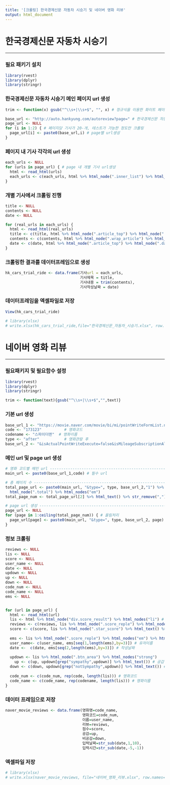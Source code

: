 ```yaml
---
title: '[크롤링] 한국경제신문 자동차 시승기 및 네이버 영화 리뷰'
output: html_document
---
```

# 한국경제신문 자동차 시승기   
***

### **필요 패키기 설치**

```r
library(rvest)
library(dplyr)
library(stringr)
```

### **한국경제신문 자동차 시승기 메인 페이지 url 생성**

```r
trim <- function(x) gsub("^\\s+|\\s+$", "", x) # 정규식을 이용한 화이트 페이스 문자 제거하는 함수 

base_url <- "http://auto.hankyung.com/autoreview?page=" # 한국경제신문 자동차 시승기 
page_url <- NULL
for (i in 1:2) { # 페이지당 기사가 20-개, 테스트가 가능한 정도만 크롤링 
  page_url[i] <- paste0(base_url,i) # page별 url생성 
}
```

### **페이지 내 기사 각각의 url 생성**

```r
each_urls <- NULL
for (urls in page_url) { # page 내 개별 기사 url생성 
  html <- read_html(urls)
  each_urls <- c(each_urls, html %>% html_node(".inner_list") %>% html_nodes("li") %>% html_node("a") %>% html_attr("href"))
}
```

### **개별 기사에서 크롤링 진행**

```r
title <- NULL
contents <- NULL
date <- NULL

for (real_urls in each_urls) {
  html <- read_html(real_urls)
  title <- c(title, html %>% html_node(".article_top") %>% html_node(".title") %>% html_text())
  contents <- c(contents, html %>% html_node(".wrap_article") %>% html_nodes("#articletxt")  %>% html_text())
  date <- c(date, html %>% html_node(".article_top") %>% html_node(".date-published") %>% html_text())
}
```

### **크롤링한 결과를 데이터프레임으로 생성**

```r
hk_cars_trial_ride <- data.frame(기사url = each_urls,
                                 기사제목 = title,
                                 기사내용 = trim(contents),
                                 기사작성날짜 = date)
```

### **데이터프레임을 엑셀파일로 저장**

```r
View(hk_cars_trial_ride)

# library(xlsx)
# write.xlsx(hk_cars_trial_ride,file="한국경제신문_자동차_시승기.xlsx", row.names=F)

```

# 네이버 영화 리뷰 
***

### **필요패키지 및 필요함수 설정**
```r
library(rvest)
library(dplyr)
library(stringr)

trim <- function(text){gsub("^\\s+|\\s+$","",text)}
```

### **기본 url 생성**

```r
base_url_1 <- "https://movie.naver.com/movie/bi/mi/pointWriteFormList.nhn?code=" # 바뀌지 않는 앞쪽 url
code <- "173123"          # 영화코드 
codename <- "스파이더맨"  # 영화이름
type <- "after"           # 영화관람 후
base_url_2 <- "&isActualPointWriteExecute=false&isMileageSubscriptionAlready=false&isMileageSubscriptionReject=false&page=" # page를 포함한 뒤쪽 url
```

### **메인 url 및 page url 생성**

```r
# 영화 코드별 메인 url ------------------------------------------------------------------
main_url <- paste0(base_url_1,code) # 필수 url

# 총 페이지 수 --------------------------------------------------------------------------
total_page_url <- paste0(main_url, "&type=", type, base_url_2,"1") %>% read_html() %>% html_node(".score_total") %>% 
  html_node(".total") %>% html_nodes("em") 
total_page_num <- total_page_url[2] %>% html_text() %>% str_remove(",") %>% as.numeric()/10 # 해당 url에서 크롤링해야할 총 페이지 수 만들기

# page url 생성 -------------------------------------------------------------------------
page_url <- NULL
for (page in 1:ceiling(total_page_num)) { # 올림처리
  page_url[page] <- paste0(main_url, "&type=", type, base_url_2, page)
}

```
### **정보 크롤링**

```r
reviews <- NULL
lis <- NULL 
score <- NULL
user_name <- NULL 
date <- NULL
updown <- NULL
up <- NULL
down <- NULL
code_num <- NULL
code_name <- NULL
ems <- NULL


for (url in page_url) {
  html <- read_html(url)
  lis <- html %>% html_node("div.score_result") %>% html_nodes("li") # 공통 경로
  reviews <- c(reviews, lis %>% html_node(".score_reple") %>% html_node("p") %>% html_text()) # 리뷰
  score <- c(score, lis %>% html_node(".star_score") %>% html_text() %>% trim()) # 평점
  
  ems <- lis %>% html_node(".score_reple") %>% html_nodes("em") %>% html_text() %>% trim() # 닉네임, 날짜 포함 태그
  user_name<- c(user_name, ems[seq(1,length(ems),by=3)]) # 유저이름 
  date <-  c(date, ems[seq(2,length(ems),by=3)]) # 작성날짜
  
  updown <- lis %>% html_node(".btn_area") %>% html_nodes("strong")         # 공감/비공감 소스
    up <- c(up, updown[grep("sympathy",updown)] %>% html_text()) # 공갑 
  down <- c(down, updown[grep("notSympathy",updown)] %>% html_text()) # 비공감
  
  code_num <- c(code_num, rep(code, length(lis))) # 영화코드
  code_name <- c(code_name, rep(codename, length(lis))) # 영화이름
}

```

### **데이터 프레임으로 저장**

```r
naver_movie_reviews <- data.frame(영화명=code_name,
                                  영화코드=code_num,
                                  이름=user_name,
                                  리뷰=reviews,
                                  점수=score,
                                  공감=up,
                                  비공감=down,
                                  입력날짜=str_sub(date,1,10),
                                  입력시간=str_sub(date,-5,-1))
```

### **엑셀파일 저장**

```r
# library(xlsx)
# write.xlsx(naver_movie_reviews, file="네이버_영화_리뷰.xlsx", row.names=F) 
```

